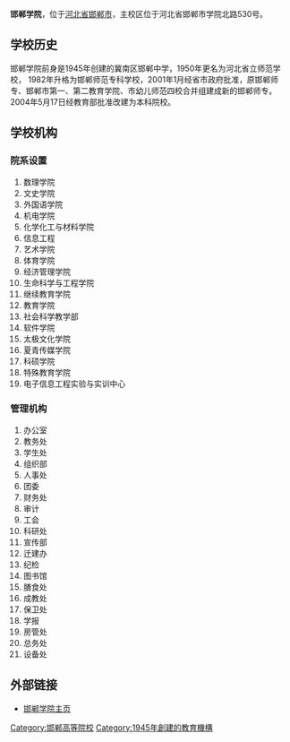 '''邯郸学院'''，位于[[河北省|河北省]][[邯郸市|邯郸市]]，主校区位于河北省邯郸市学院北路530号。 
==学校历史==
邯郸学院前身是1945年创建的冀南区邯郸中学，1950年更名为河北省立师范学校， 1982年升格为邯郸师范专科学校，2001年1月经省市政府批准，原邯郸师专、邯郸市第一、第二教育学院、市幼儿师范四校合并组建成新的邯郸师专。 2004年5月17日经教育部批准改建为本科院校。
==学校机构==
===院系设置===

# 数理学院
# 文史学院
# 外国语学院
# 机电学院
# 化学化工与材料学院
# 信息工程
# 艺术学院
# 体育学院
# 经济管理学院
# 生命科学与工程学院
# 继续教育学院
# 教育学院
# 社会科学教学部
# 软件学院
# 太极文化学院
# 夏青传媒学院
# 科硕学院
# 特殊教育学院
# 电子信息工程实验与实训中心

===管理机构===
# 办公室
# 教务处
# 学生处
# 组织部
# 人事处
# 团委
# 财务处
# 审计
# 工会
# 科研处
# 宣传部
# 迁建办
# 纪检
# 图书馆
# 膳食处
# 成教处
# 保卫处
# 学报
# 房管处
# 总务处
# 设备处

==外部链接==
* [http://www.hdc.edu.cn/ 邯郸学院主页] {{Wayback|url=http://www.hdc.edu.cn/ |date=20081220094842 }}
{{河北高等院校}}

[[Category:邯郸高等院校|Category:邯郸高等院校]]
[[Category:1945年創建的教育機構|Category:1945年創建的教育機構]]
